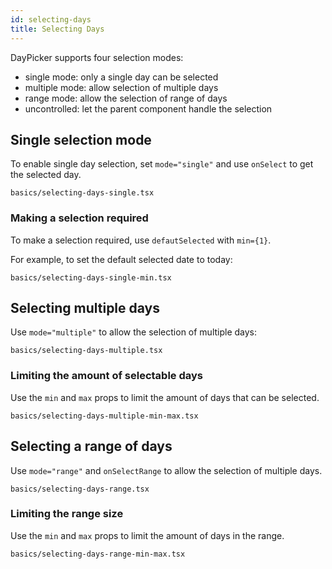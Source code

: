 ```yaml
---
id: selecting-days
title: Selecting Days
---
```


DayPicker supports four selection modes:

- single mode: only a single day can be selected
- multiple mode: allow selection of multiple days
- range mode: allow the selection of range of days
- uncontrolled: let the parent component handle the selection

## Single selection mode

To enable single day selection, set `mode="single"` and use `onSelect` to get
the selected day.

```include
basics/selecting-days-single.tsx
```

### Making a selection required

To make a selection required, use `defautSelected` with `min={1}`.

For example, to set the default selected date to today:

```include
basics/selecting-days-single-min.tsx
```

## Selecting multiple days

Use `mode="multiple"` to allow the selection of multiple days:

```include
basics/selecting-days-multiple.tsx
```

### Limiting the amount of selectable days

Use the `min` and `max` props to limit the amount of days that can be selected.

```include
basics/selecting-days-multiple-min-max.tsx
```

## Selecting a range of days

Use `mode="range"` and `onSelectRange` to allow the selection of multiple days.

```include
basics/selecting-days-range.tsx
```

### Limiting the range size

Use the `min` and `max` props to limit the amount of days in the range.

```include
basics/selecting-days-range-min-max.tsx
```
